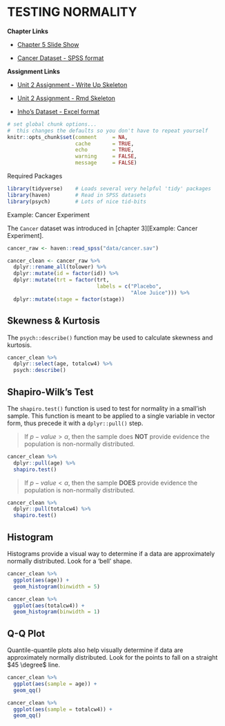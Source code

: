 # TESTING NORMALITY

**Chapter Links**

* [Chapter 5 Slide Show](http://tysonbarrett.com/EDUC-6600/Slides/u02_Ch5_HypoTest.html#1)

* [Cancer Dataset - SPSS format](https://usu.box.com/s/9c92zof5whb76bphmzxn3vqx5702qgq6)

**Assignment Links**

* [Unit 2 Assignment - Write Up Skeleton](https://usu.box.com/s/mr5ersj8oqu6mj3tyup697ljg2527p8h)

* [Unit 2 Assignment - Rmd Skeleton](https://usu.box.com/s/85s7t82tih6f06v8bpvjo0qt275gafsr)

* [Inho's Dataset - Excel format](https://usu.box.com/s/hyky7eb24l6vvzj2xboedhcx1xolrpw1)



```r
# set global chunk options...  
#  this changes the defaults so you don't have to repeat yourself
knitr::opts_chunk$set(comment     = NA,
                      cache       = TRUE,
                      echo        = TRUE, 
                      warning     = FALSE, 
                      message     = FALSE)
```


Required Packages 

```r
library(tidyverse)    # Loads several very helpful 'tidy' packages
library(haven)        # Read in SPSS datasets
library(psych)        # Lots of nice tid-bits
```




Example: Cancer Experiment 

The `Cancer` dataset was introduced in [chapter 3][Example: Cancer Experiment].


```r
cancer_raw <- haven::read_spss("data/cancer.sav")

cancer_clean <- cancer_raw %>% 
  dplyr::rename_all(tolower) %>% 
  dplyr::mutate(id = factor(id)) %>% 
  dplyr::mutate(trt = factor(trt,
                             labels = c("Placebo", 
                                        "Aloe Juice"))) %>% 
  dplyr::mutate(stage = factor(stage))
```





## Skewness & Kurtosis

The `psych::describe()` function may be used to calculate skewness and kurtosis.

```r
cancer_clean %>% 
  dplyr::select(age, totalcw4) %>% 
  psych::describe()
```


## Shapiro-Wilk's Test

The `shapiro.test()` function is used to test for normality in a small'ish sample.  This function is meant to be applied to a single variable in vector form, thus precede it with a `dplyr::pull()` step.

> If $p-value \gt \alpha$, then the sample does **NOT** provide evidence the population is non-normally distributed.

```r
cancer_clean %>% 
  dplyr::pull(age) %>% 
  shapiro.test()
```

> If $p-value \lt \alpha$, then the sample **DOES** provide evidence the population is non-normally distributed.


```r
cancer_clean %>% 
  dplyr::pull(totalcw4) %>% 
  shapiro.test()
```


## Histogram

Histograms provide a visual way to determine if a data are approximately normally distributed.  Look for a 'bell' shape.

```r
cancer_clean %>% 
  ggplot(aes(age)) +
  geom_histogram(binwidth = 5)
```

```r
cancer_clean %>% 
  ggplot(aes(totalcw4)) +
  geom_histogram(binwidth = 1)
```



## Q-Q Plot

Quantile-quantile plots also help visually determine if data are approximately normally distributed.  Look for the points to fall on a straight $45 \degree$ line.

```r
cancer_clean %>% 
  ggplot(aes(sample = age)) +
  geom_qq()
```


```r
cancer_clean %>% 
  ggplot(aes(sample = totalcw4)) +
  geom_qq()
```










